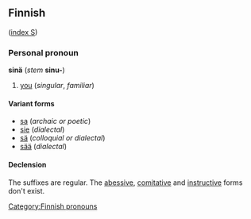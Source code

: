 ==Finnish==
([[Wiktionary:Finnish_index_s|index S]])

===Personal pronoun===
'''sinä''' (''stem'' '''sinu-''')

# [[you]] (''singular'', ''familiar'')

====Variant forms====
*[[sa]] (''archaic or poetic'')
*[[sie]] (''dialectal'')
*[[sä]] (''colloquial or dialectal'')
*[[sää]] (''dialectal'')

====Declension====
The suffixes are regular. The [[abessive]], [[comitative]] and [[instructive]] forms don't exist.

[[Category:Finnish pronouns]]